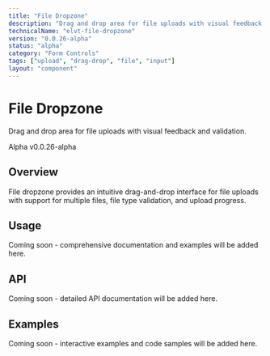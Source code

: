 ```yaml
---
title: "File Dropzone"
description: "Drag and drop area for file uploads with visual feedback and validation."
technicalName: "elvt-file-dropzone"
version: "0.0.26-alpha"
status: "alpha"
category: "Form Controls"
tags: ["upload", "drag-drop", "file", "input"]
layout: "component"
---
```


# File Dropzone

Drag and drop area for file uploads with visual feedback and validation.

<elvt-badge tone="warning" size="small">Alpha</elvt-badge> <elvt-badge tone="neutral" size="small">v0.0.26-alpha</elvt-badge>

## Overview

File dropzone provides an intuitive drag-and-drop interface for file uploads with support for multiple files, file type validation, and upload progress.

## Usage

Coming soon - comprehensive documentation and examples will be added here.

## API

Coming soon - detailed API documentation will be added here.

## Examples

Coming soon - interactive examples and code samples will be added here.